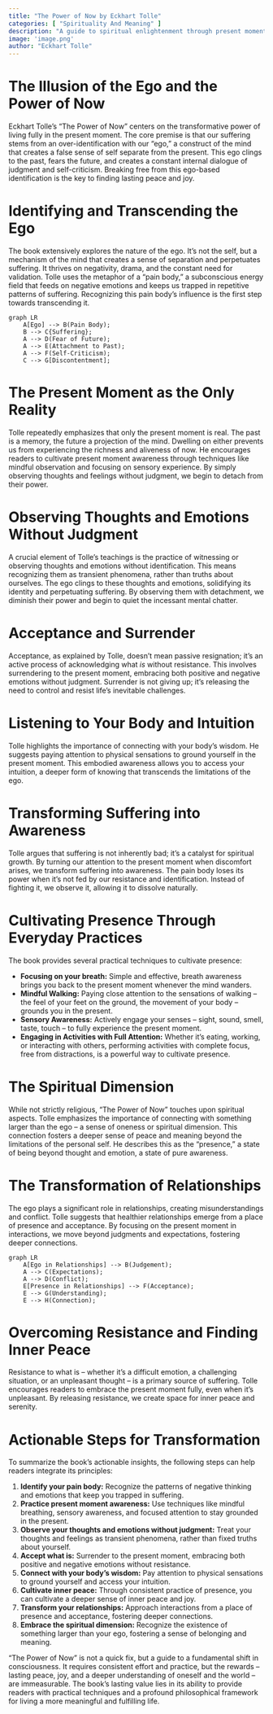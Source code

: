 ```yaml
---
title: "The Power of Now by Eckhart Tolle"
categories: [ "Spirituality And Meaning" ]
description: "A guide to spiritual enlightenment through present moment awareness"
image: 'image.png'
author: "Eckhart Tolle"
---
```

# The Illusion of the Ego and the Power of Now

Eckhart Tolle's "The Power of Now" centers on the transformative power of living fully in the present moment.  The core premise is that our suffering stems from an over-identification with our "ego," a construct of the mind that creates a false sense of self separate from the present. This ego clings to the past, fears the future, and creates a constant internal dialogue of judgment and self-criticism.  Breaking free from this ego-based identification is the key to finding lasting peace and joy.

# Identifying and Transcending the Ego

The book extensively explores the nature of the ego. It's not the self, but a mechanism of the mind that creates a sense of separation and perpetuates suffering.  It thrives on negativity, drama, and the constant need for validation. Tolle uses the metaphor of a "pain body," a subconscious energy field that feeds on negative emotions and keeps us trapped in repetitive patterns of suffering. Recognizing this pain body's influence is the first step towards transcending it.

```mermaid
graph LR
    A[Ego] --> B(Pain Body);
    B --> C{Suffering};
    A --> D(Fear of Future);
    A --> E(Attachment to Past);
    A --> F(Self-Criticism);
    C --> G[Discontentment];
```

# The Present Moment as the Only Reality

Tolle repeatedly emphasizes that only the present moment is real. The past is a memory, the future a projection of the mind.  Dwelling on either prevents us from experiencing the richness and aliveness of now. He encourages readers to cultivate present moment awareness through techniques like mindful observation and focusing on sensory experience.  By simply observing thoughts and feelings without judgment, we begin to detach from their power.

#  Observing Thoughts and Emotions Without Judgment

A crucial element of Tolle's teachings is the practice of witnessing or observing thoughts and emotions without identification. This means recognizing them as transient phenomena, rather than truths about ourselves. The ego clings to these thoughts and emotions, solidifying its identity and perpetuating suffering.  By observing them with detachment, we diminish their power and begin to quiet the incessant mental chatter.

# Acceptance and Surrender

Acceptance, as explained by Tolle, doesn't mean passive resignation; it's an active process of acknowledging what *is* without resistance. This involves surrendering to the present moment, embracing both positive and negative emotions without judgment.  Surrender is not giving up; it's releasing the need to control and resist life's inevitable challenges.


# Listening to Your Body and Intuition

Tolle highlights the importance of connecting with your body's wisdom.  He suggests paying attention to physical sensations to ground yourself in the present moment. This embodied awareness allows you to access your intuition, a deeper form of knowing that transcends the limitations of the ego.

# Transforming Suffering into Awareness

Tolle argues that suffering is not inherently bad; it's a catalyst for spiritual growth. By turning our attention to the present moment when discomfort arises, we transform suffering into awareness. The pain body loses its power when it's not fed by our resistance and identification.  Instead of fighting it, we observe it, allowing it to dissolve naturally.

# Cultivating Presence Through Everyday Practices

The book provides several practical techniques to cultivate presence:


*   **Focusing on your breath:**  Simple and effective, breath awareness brings you back to the present moment whenever the mind wanders.
*   **Mindful Walking:** Paying close attention to the sensations of walking – the feel of your feet on the ground, the movement of your body – grounds you in the present.
*   **Sensory Awareness:**  Actively engage your senses – sight, sound, smell, taste, touch – to fully experience the present moment.
*   **Engaging in Activities with Full Attention:**  Whether it's eating, working, or interacting with others, performing activities with complete focus, free from distractions, is a powerful way to cultivate presence.

# The Spiritual Dimension

While not strictly religious, "The Power of Now" touches upon spiritual aspects. Tolle emphasizes the importance of connecting with something larger than the ego – a sense of oneness or spiritual dimension. This connection fosters a deeper sense of peace and meaning beyond the limitations of the personal self.  He describes this as the "presence," a state of being beyond thought and emotion, a state of pure awareness.

# The Transformation of Relationships

The ego plays a significant role in relationships, creating misunderstandings and conflict.  Tolle suggests that healthier relationships emerge from a place of presence and acceptance. By focusing on the present moment in interactions, we move beyond judgments and expectations, fostering deeper connections.

```mermaid
graph LR
    A[Ego in Relationships] --> B(Judgement);
    A --> C(Expectations);
    A --> D(Conflict);
    E[Presence in Relationships] --> F(Acceptance);
    E --> G(Understanding);
    E --> H(Connection);
```


# Overcoming Resistance and Finding Inner Peace

Resistance to what is – whether it's a difficult emotion, a challenging situation, or an unpleasant thought – is a primary source of suffering. Tolle encourages readers to embrace the present moment fully, even when it's unpleasant.  By releasing resistance, we create space for inner peace and serenity.


# Actionable Steps for Transformation

To summarize the book's actionable insights, the following steps can help readers integrate its principles:

1. **Identify your pain body:** Recognize the patterns of negative thinking and emotions that keep you trapped in suffering.
2. **Practice present moment awareness:**  Use techniques like mindful breathing, sensory awareness, and focused attention to stay grounded in the present.
3. **Observe your thoughts and emotions without judgment:** Treat your thoughts and feelings as transient phenomena, rather than fixed truths about yourself.
4. **Accept what is:**  Surrender to the present moment, embracing both positive and negative emotions without resistance.
5. **Connect with your body's wisdom:**  Pay attention to physical sensations to ground yourself and access your intuition.
6. **Cultivate inner peace:**  Through consistent practice of presence, you can cultivate a deeper sense of inner peace and joy.
7. **Transform your relationships:**  Approach interactions from a place of presence and acceptance, fostering deeper connections.
8. **Embrace the spiritual dimension:**  Recognize the existence of something larger than your ego, fostering a sense of belonging and meaning.

"The Power of Now" is not a quick fix, but a guide to a fundamental shift in consciousness.  It requires consistent effort and practice, but the rewards – lasting peace, joy, and a deeper understanding of oneself and the world – are immeasurable. The book’s lasting value lies in its ability to provide readers with practical techniques and a profound philosophical framework for living a more meaningful and fulfilling life.

